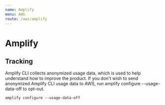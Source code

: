 ```yaml
---
name: Amplify
menu: AWS
route: /aws/amplify
---
```



# Amplify

## Tracking

Amplify CLI collects anonymized usage data, which is used to help understand
how to improve the product. If you don't wish to send anonymized Amplify CLI
usage data to AWS, run amplify configure --usage-data-off to opt-out.

<ExternalLink
  href="https://docs.amplify.aws/cli/reference/usage-data"
  text="Learn more"
/>

```
amplify configure --usage-data-off
```

